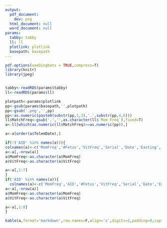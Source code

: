 ```yaml
---
output:
  pdf_document:
    dev: png
  html_document: null
  word_document: null
params:
  tabby: tabby
  ll: ll
  plotlink: plotlink
  basepath: basepath
---
```


\pdfminorversion=5 
\pdfcompresslevel=9
\pdfobjcompresslevel=2
```r
pdf.options(useDingbats = TRUE,compress=T)
library(knitr)
library(jpeg)


tabby<-readRDS(params$tabby)
ll<-readRDS(params$ll)
```

\begin{figure}[h]
\centerline{\includegraphics{`r params$plotlink`}}
\end{figure}

```r
plotpath<-params$plotlink
pp<-gsub(params$basepath,'',plotpath)
pp<-gsub('.png','',pp)
pp<-as.numeric(paste0(substr(pp,1,3),'.',substr(pp,4,6)))
ll$MatchFreq<-gsub('.','',as.character(ll$`Mom Freq`),fixed=T)
a<-ll[which(as.numeric(ll$MatchFreq)==as.numeric(pp)),]

a<-a[order(a$TelemDate),]

if(!('AID' %in% names(a))){
colnames(a)<-c('MomFreq','#Fetus','VitFreq','Serial','Date','Easting','Northing')
a<-a[,-nrow(a)]
a$MomFreq<-as.character(a$MomFreq)
a$VitFreq<-as.character(a$VitFreq)

a<-a[,1:7]
}
if('AID' %in% names(a)){
  colnames(a)<-c('MomFreq','AID','#Fetus','VitFreq','Serial','Date','Easting','Northing')
a<-a[,-nrow(a)]
a$MomFreq<-as.character(a$MomFreq)
a$VitFreq<-as.character(a$VitFreq)

a<-a[,1:8]
}

kable(a,format='markdown',row.names=F,align='c',digits=2,padding=0,caption='Non Birth Freqs')

```